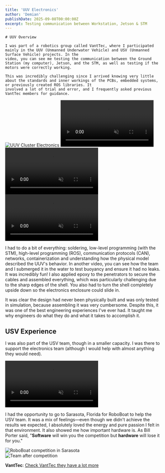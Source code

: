 ```yaml
---
title: 'UUV Electronics'
author: 'Demian'
publishDate: 2025-09-08T00:00:00Z
excerpt: Testing communication between Workstation, Jetson & STM
---
```



<div class="flex flex-col md:flex-row gap-6 my-8 items-start">
  <div class="md:flex-1">

    # UUV Overview

    I was part of a robotics group called VantTec, where I participated mainly in the UUV (Unmanned Underwater Vehicle) and USV (Unmanned Surface Vehicle) projects. In the
    video, you can see me testing the communication between the Ground Station (my computer), Jetson, and the STM, as well as testing if the motors were correctly working.

    This was incredibly challenging since I arrived knowing very little about the standards and inner workings of the PCBs, embedded systems, or previously created ROS libraries. It
    involved a lot of trial and error, and I frequently asked previous VantTec members for guidance.

  </div>
  <div class="md:w-1/3 space-y-4">
    <Image 
      src={clusterUuvImage} 
      alt="UUV Cluster Electronics" 
      class="rounded-lg shadow-lg w-full h-auto" 
    />
    <video loop muted playsinline class="w-full rounded-lg shadow-lg">
      <source src={aboveWaterVideo} type="video/mp4" />
      Your browser does not support the video tag.
    </video>
  </div>
</div>

<div class="flex flex-col md:flex-row gap-4 my-8 justify-center">
  <div class="md:basis-1/2">
    <video loop muted playsinline class="w-full rounded-lg shadow-lg">
      <source src={uuvTest2Video} type="video/mp4" />
      Your browser does not support the video tag.
    </video>
  </div>
  <div class="md:basis-1/2">
    <video loop muted playsinline class="w-full rounded-lg shadow-lg">
      <source src={uuvTestVideo} type="video/mp4" />
      Your browser does not support the video tag.
    </video>
  </div>
</div>

I had to do a bit of everything: soldering, low-level programming (with the STM), high-level programming (ROS), communication protocols (CAN), networks, containerization
and understanding how the physical model described the UUV's behavior. In another video, you can see how the team and I submerged it in the water
to test buoyancy and ensure it had no leaks. It was incredibly fun! I also applied epoxy to the penetrators to secure the cables and assembled everything, which was particularly challenging due to the sharp edges of the shell. You also had to turn the shell
completely upside down so the electronics enclosure could slide in.

It was clear the design had never been physically built and was only tested in simulation, because assembling it was very cumbersome. Despite this, it was one of the best engineering experiences
I've ever had. It taught me why engineers do what they do and what it takes to accomplish it.

## USV Experience

I was also part of the USV team, though in a smaller capacity. I was there to support the electronics team (although I would help with almost anything they would need).

<div class="flex justify-center my-8 ">
  <div class="max-w-4xl w-full max-w-md h-auto">
    <video loop muted playsinline class="w-full rounded-lg shadow-lg">
      <source src={usvTestVideo} type="video/mp4" />
      Your browser does not support the video tag.
    </video>
  </div>
</div>

I had the opportunity to go to Sarasota, Florida for RoboBoat to help the USV team. It was a mix of feelings—even though we didn't achieve the results
we expected, I absolutely loved the energy and pure passion I felt in that environment. It also showed me how important hardware is. As Bill Porter said, "**Software** will win you the competition
but **hardware** will lose it for you."

<div class="flex flex-col md:flex-row gap-4 my-8 justify-center">
  <div class="md:basis-1/2">
    <Image src={sarasotaImage} alt="RoboBoat competition in Sarasota" class="w-full rounded-lg shadow-lg" />
  </div>
  <div class="md:basis-1/3">
    <Image src={sarasotaTiredImage} alt="Team after competition" class="w-full rounded-lg shadow-lg" />
  </div>
</div>

**VantTec**: [Check VantTec they have a lot more](https://www.vanttec.com/)
